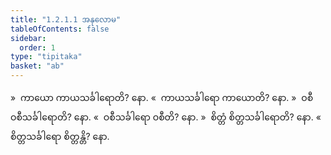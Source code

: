 ```yaml
---
title: "1.2.1.1 အနုလောမ"
tableOfContents: false
sidebar:
  order: 1
type: "tipitaka"
basket: "ab"
---
```



<DynamicBreadcrumb />

<Division number="8">

<Paragraph number="52">
»  ကာယော ကာယသင်္ခါရောတိ? နော.
</Paragraph>

<Paragraph number="53">
«  ကာယသင်္ခါရော ကာယောတိ? နော.
</Paragraph>

<Paragraph number="54">
»  ဝစီ ဝစီသင်္ခါရောတိ? နော.
</Paragraph>

<Paragraph number="55">
«  ဝစီသင်္ခါရော ဝစီတိ? နော.
</Paragraph>

<Paragraph number="56">
»  စိတ္တံ စိတ္တသင်္ခါရောတိ? နော.
</Paragraph>

<Paragraph number="57">
«  စိတ္တသင်္ခါရော စိတ္တန္တိ? နော.
</Paragraph>
</Division>